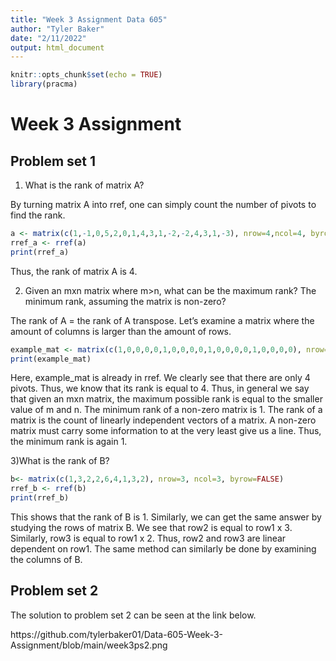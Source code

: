 ---
title: "Week 3 Assignment Data 605"
author: "Tyler Baker"
date: "2/11/2022"
output: html_document
---

```{r setup, include=FALSE}
knitr::opts_chunk$set(echo = TRUE)
library(pracma)
```

# Week 3 Assignment

## Problem set 1

1) What is the rank of matrix A?

By turning matrix A into rref, one can simply count the number of pivots to find the rank.
```{r rank of A}
a <- matrix(c(1,-1,0,5,2,0,1,4,3,1,-2,-2,4,3,1,-3), nrow=4,ncol=4, byrow=FALSE)
rref_a <- rref(a)
print(rref_a)
```
Thus, the rank of matrix A is 4.

2) Given an mxn matrix where m>n, what can be the maximum rank? The minimum rank, assuming the matrix is non-zero?

The rank of A = the rank of A transpose.
Let's examine a matrix where the amount of columns is larger than the amount of rows.
```{r}
example_mat <- matrix(c(1,0,0,0,0,1,0,0,0,0,1,0,0,0,0,1,0,0,0,0), nrow=4, ncol=5, byrow=FALSE)
print(example_mat)
```
Here, example_mat is already in rref. We clearly see that there are only 4 pivots. Thus, we know that its rank is equal to 4. Thus, in general we say that given an mxn matrix, the maximum possible rank is equal to the smaller value of m and n.
The minimum rank of a non-zero matrix is 1. The rank of a matrix is the count of linearly independent vectors of a matrix. A non-zero matrix must carry some information to at the very least give us a line. Thus, the minimum rank is again 1.

3)What is the rank of B?
```{r}
b<- matrix(c(1,3,2,2,6,4,1,3,2), nrow=3, ncol=3, byrow=FALSE)
rref_b <- rref(b)
print(rref_b)
```
This shows that the rank of B is 1. Similarly, we can get the same answer by studying the rows of matrix B. We see that row2 is equal to row1 x 3. 
Similarly, row3 is equal to row1 x 2. Thus, row2 and row3 are linear dependent on row1. The same method can similarly be done by examining the columns of B. 

## Problem set 2

The solution to problem set 2 can be seen at the link below.

https://github.com/tylerbaker01/Data-605-Week-3-Assignment/blob/main/week3ps2.png

